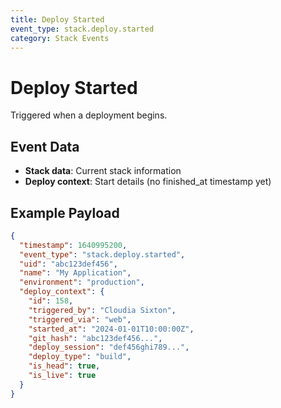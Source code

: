 ```yaml
---
title: Deploy Started
event_type: stack.deploy.started
category: Stack Events
---
```


# Deploy Started

Triggered when a deployment begins.

## Event Data

- **Stack data**: Current stack information
- **Deploy context**: Start details (no finished_at timestamp yet)

## Example Payload

```json
{
  "timestamp": 1640995200,
  "event_type": "stack.deploy.started",
  "uid": "abc123def456",
  "name": "My Application",
  "environment": "production",
  "deploy_context": {
    "id": 158,
    "triggered_by": "Cloudia Sixton",
    "triggered_via": "web",
    "started_at": "2024-01-01T10:00:00Z",
    "git_hash": "abc123def456...",
    "deploy_session": "def456ghi789...",
    "deploy_type": "build",
    "is_head": true,
    "is_live": true
  }
}
```